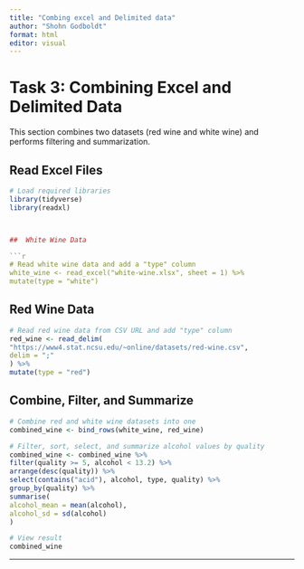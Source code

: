 ```yaml
---
title: "Combing excel and Delimited data"
author: "Shohn Godboldt"
format: html
editor: visual
---
```

# Task 3: Combining Excel and Delimited Data

This section combines two datasets (red wine and white wine) and performs filtering and summarization.

## Read Excel Files

```r
# Load required libraries
library(tidyverse)
library(readxl)



##  White Wine Data

```r
# Read white wine data and add a "type" column
white_wine <- read_excel("white-wine.xlsx", sheet = 1) %>%
mutate(type = "white")
```

##  Red Wine Data

```r
# Read red wine data from CSV URL and add "type" column
red_wine <- read_delim(
"https://www4.stat.ncsu.edu/~online/datasets/red-wine.csv",
delim = ";"
) %>%
mutate(type = "red")
```

## Combine, Filter, and Summarize

```r
# Combine red and white wine datasets into one
combined_wine <- bind_rows(white_wine, red_wine)

# Filter, sort, select, and summarize alcohol values by quality
combined_wine <- combined_wine %>%
filter(quality >= 5, alcohol < 13.2) %>%
arrange(desc(quality)) %>%
select(contains("acid"), alcohol, type, quality) %>%
group_by(quality) %>%
summarise(
alcohol_mean = mean(alcohol),
alcohol_sd = sd(alcohol)
)

# View result
combined_wine
```
---

